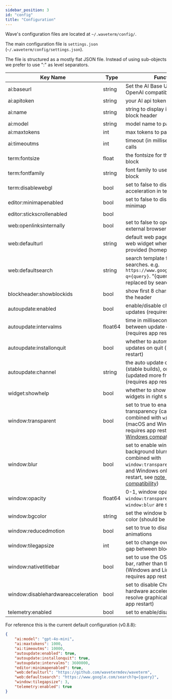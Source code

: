 ```yaml
---
sidebar_position: 3
id: "config"
title: "Configuration"
---
```


Wave's configuration files are located at `~/.waveterm/config/`.

The main configuration file is `settings.json` (`~/.waveterm/config/settings.json`).

The file is structured as a mostly flat JSON file.  Instead of using sub-objects we prefer to
use ":" as level separators.

| Key Name | Type | Function |
|----------|------|----------|
| ai:baseurl | string | Set the AI Base Url (must be OpenAI compatible) |
| ai:apitoken | string | your AI api token |
| ai:name | string | string to display in the Wave AI block header |
| ai:model | string | model name to pass to API |
| ai:maxtokens | int | max tokens to pass to API |
| ai:timeoutms | int | timeout (in milliseconds) for AI calls |
| term:fontsize | float | the fontsize for the terminal block |
| term:fontfamily | string | font family to use for terminal block |
| term:disablewebgl | bool | set to false to disable WebGL acceleration in terminal |
| editor:minimapenabled | bool | set to false to disable editor minimap |
| editor:stickscrollenabled | bool | |
| web:openlinksinternally | bool | set to false to open web links in external browser |
| web:defaulturl | string | default web page to open in the web widget when no url is provided (homepage) |
| web:defaultsearch | string | search template for web searches.  e.g. `https://www.google.com/search?q={query}`.  "\{query}" gets replaced by search term |
| blockheader:showblockids | bool | show first 8 chars of blockid in the header |
| autoupdate:enabled | bool | enable/disable checking for updates (requires app restart) |
| autoupdate:intervalms | float64 | time in milliseconds to wait between update checks (requires app restart) |
| autoupdate:installonquit | bool | whether to automatically install updates on quit (requires app restart) |
| autoupdate:channel | string | the auto update channel "latest" (stable builds), or "beta" (updated more frequently) (requires app restart) |
| widget:showhelp | bool | whether to show help/tips widgets in right sidebar |
| window:transparent | bool | set to true to enable window transparency (cannot be combined with `window:blur`) (macOS and Windows only, requires app restart, see [note on Windows compatibility](https://www.electronjs.org/docs/latest/tutorial/window-customization#limitations)) |
| window:blur | bool | set to enable window background blurring (cannot be combined with `window:transparent`) (macOS and Windows only, requires app restart, see [note on Windows compatibility](https://www.electronjs.org/docs/latest/tutorial/window-customization#limitations)) |
| window:opacity | float64 | 0-1, window opacity when `window:transparent` or `window:blur` are set |
| window:bgcolor | string | set the window background color (should be hex: #xxxxxx) |
| window:reducedmotion | bool | set to true to disable most animations |
| window:tilegapsize | int | set to change override default gap between blocks |
| window:nativetitlebar | bool | set to use the OS-native title bar, rather than the overlay (Windows and Linux only, requires app restart) |
| window:disablehardwareacceleration | bool | set to disable Chromium hardware acceleration to resolve graphical bugs (requires app restart) |
| telemetry:enabled | bool | set to enable/disable telemetry |

For reference this is the current default configuration (v0.8.8):

```json
{
    "ai:model": "gpt-4o-mini",
    "ai:maxtokens": 1000,
    "ai:timeoutms": 10000,
    "autoupdate:enabled": true,
    "autoupdate:installonquit": true,
    "autoupdate:intervalms": 3600000,
    "editor:minimapenabled": true,
    "web:defaulturl": "https://github.com/wavetermdev/waveterm",
    "web:defaultsearch": "https://www.google.com/search?q={query}",
    "window:tilegapsize": 3,
    "telemetry:enabled": true
}
```
